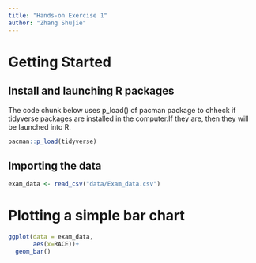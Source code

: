 ```yaml
---
title: "Hands-on Exercise 1"
author: "Zhang Shujie"
---
```


# Getting Started

## Install and launching R packages

The code chunk below uses p_load() of pacman package to chheck if tidyverse packages are installed in the computer.If they are, then they will be launched into R.

```r
pacman::p_load(tidyverse)
```

## Importing the data

```r
exam_data <- read_csv("data/Exam_data.csv")
```

# Plotting a simple bar chart

```r
ggplot(data = exam_data,
       aes(x=RACE))+
  geom_bar()
```

